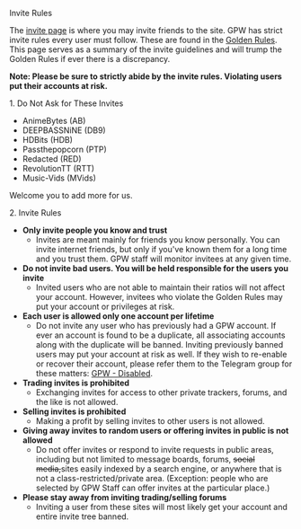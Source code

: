 <Heading1 id="content">Invite Rules</Heading1>

The [invite page](user.php?action=invite) is where you may invite friends to the site. GPW has strict invite rules every user must follow. These are found in the [Golden Rules](rules.php). This page serves as a summary of the invite guidelines and will trump the Golden Rules if ever there is a discrepancy.

**Note: Please be sure to strictly abide by the invite rules. Violating users put their accounts at risk.**

<Heading2 id="forbid">1. Do Not Ask for These Invites</Heading2>

- AnimeBytes (AB)
- DEEPBASSNiNE (DB9)
- HDBits (HDB)
- Passthepopcorn (PTP)
- Redacted (RED)
- RevolutionTT (RTT)
- Music-Vids (MVids)

Welcome you to add more for us.

<Heading2 id="invite-rules">2. Invite Rules</Heading2>

- **Only invite people you know and trust**
    - Invites are meant mainly for friends you know personally. You can invite internet friends, but only if you've known them for a long time and you trust them. GPW staff will monitor invitees at any given time.
- **Do not invite bad users. You will be held responsible for the users you invite**
    - Invited users who are not able to maintain their ratios will not affect your account. However, invitees who violate the Golden Rules may put your account or privileges at risk.
- **Each user is allowed only one account per lifetime**
    - Do not invite any user who has previously had a GPW account. If ever an account is found to be a duplicate, all associating accounts along with the duplicate will be banned. Inviting previously banned users may put your account at risk as well. If they wish to re-enable or recover their account, please refer them to the Telegram group for these matters: [GPW - Disabled](https://t.me/joinchat/77iO6zI6CF85Zjll).
- **Trading invites is prohibited**
    - Exchanging invites for access to other private trackers, forums, and the like is not allowed.
- **Selling invites is prohibited**
    - Making a profit by selling invites to other users is not allowed.
- **Giving away invites to random users or offering invites in public is not allowed**
    - Do not offer invites or respond to invite requests in public areas, including but not limited to message boards, forums, ~~social media,~~sites easily indexed by a search engine, or anywhere that is not a class-restricted/private area. (Exception: people who are selected by GPW Staff can offer invites at the particular place.)
- **Please stay away from inviting trading/selling forums**
    - Inviting a user from these sites will most likely get your account and entire invite tree banned.